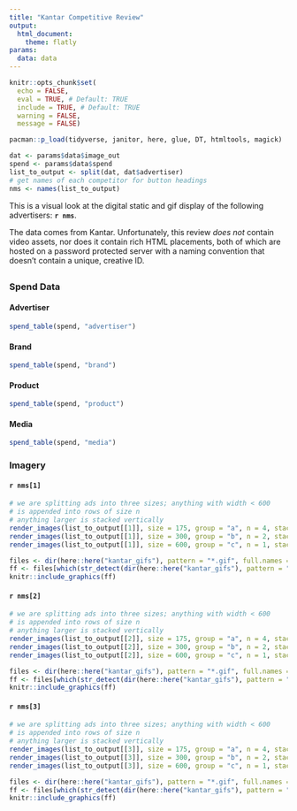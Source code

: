 ```yaml
---
title: "Kantar Competitive Review"
output: 
  html_document:
    theme: flatly
params:
  data: data
---
```


<style type="text/css">
.main-container {
  max-width: 80% !important;
  margin: auto;
}
</style>

```r
knitr::opts_chunk$set(
  echo = FALSE,
  eval = TRUE, # Default: TRUE
  include = TRUE, # Default: TRUE
  warning = FALSE, 
  message = FALSE)

pacman::p_load(tidyverse, janitor, here, glue, DT, htmltools, magick)

dat <- params$data$image_out
spend <- params$data$spend
list_to_output <- split(dat, dat$advertiser)
# get names of each competitor for button headings
nms <- names(list_to_output)
```

This is a visual look at the digital static and gif display of the following advertisers: **`r nms`**. 

The data comes from Kantar. Unfortunately, this review *does not* contain video assets, nor does it contain rich HTML placements, both of which are hosted on a password protected server with a naming convention that doesn't contain a unique, creative ID. 

## {.tabset .tabset-pills}

### Spend Data {.tabset .tabset-pills}

#### Advertiser

```r
spend_table(spend, "advertiser")
```

#### Brand 

```r
spend_table(spend, "brand")
```

#### Product

```r
spend_table(spend, "product")
```

#### Media

```r
spend_table(spend, "media")
```

### Imagery {.tabset .tabset-pills}

#### `r nms[1]`

```r
# we are splitting ads into three sizes; anything with width < 600
# is appended into rows of size n
# anything larger is stacked vertically
render_images(list_to_output[[1]], size = 175, group = "a", n = 4, stack_yn = TRUE)
render_images(list_to_output[[1]], size = 300, group = "b", n = 2, stack_yn = TRUE)
render_images(list_to_output[[1]], size = 600, group = "c", n = 1, stack_yn = TRUE)
```

```r
files <- dir(here::here("kantar_gifs"), pattern = "*.gif", full.names = TRUE)
ff <- files[which(str_detect(dir(here::here("kantar_gifs"), pattern = "*.gif", full.names = TRUE), names(list_to_output)[1]))] 
knitr::include_graphics(ff)
```

#### `r nms[2]`

```r
# we are splitting ads into three sizes; anything with width < 600
# is appended into rows of size n
# anything larger is stacked vertically
render_images(list_to_output[[2]], size = 175, group = "a", n = 4, stack_yn = TRUE)
render_images(list_to_output[[2]], size = 300, group = "b", n = 2, stack_yn = TRUE)
render_images(list_to_output[[2]], size = 600, group = "c", n = 1, stack_yn = TRUE)
```

```r
files <- dir(here::here("kantar_gifs"), pattern = "*.gif", full.names = TRUE)
ff <- files[which(str_detect(dir(here::here("kantar_gifs"), pattern = "*.gif", full.names = TRUE), names(list_to_output)[2]))]
knitr::include_graphics(ff)
```

#### `r nms[3]`

```r
# we are splitting ads into three sizes; anything with width < 600
# is appended into rows of size n
# anything larger is stacked vertically
render_images(list_to_output[[3]], size = 175, group = "a", n = 4, stack_yn = TRUE)
render_images(list_to_output[[3]], size = 300, group = "b", n = 2, stack_yn = TRUE)
render_images(list_to_output[[3]], size = 600, group = "c", n = 1, stack_yn = TRUE)

```

```r
files <- dir(here::here("kantar_gifs"), pattern = "*.gif", full.names = TRUE)
ff <- files[which(str_detect(dir(here::here("kantar_gifs"), pattern = "*.gif", full.names = TRUE), names(list_to_output)[3]))]
knitr::include_graphics(ff)
```
